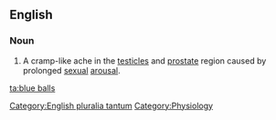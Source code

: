 ==English==

===Noun===
{{wikipedia}}
{{en-plural-noun|[[blue]] [[balls]]}}

# {{slang}} A cramp-like ache in the [[testicle]]s and [[prostate]] region caused by prolonged [[sexual]] [[arousal]].

[[Category:English pluralia tantum]]
[[Category:Physiology]]

[[ta:blue balls]]